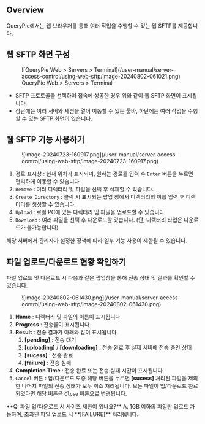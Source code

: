 
## Overview

QueryPie에서는 웹 브라우저를 통해 여러 작업을 수행할 수 있는 웹 SFTP를 제공합니다.


## 웹 SFTP 화면 구성

<figure data-layout="center" data-align="center">
![QueryPie Web &gt; Servers &gt; Terminal](/user-manual/server-access-control/using-web-sftp/image-20240802-061021.png)
<figcaption>
QueryPie Web &gt; Servers &gt; Terminal
</figcaption>
</figure>

* SFTP 프로토콜을 선택하여 접속에 성공한 경우 위와 같이 웹 SFTP 화면이 표시됩니다. 
* 상단에는 여러 서버와 세션을 열어 이동할 수 있는 툴바, 하단에는 여러 작업을 수행할 수 있는 SFTP 화면이 있습니다. 


## 웹 SFTP 기능 사용하기

<figure data-layout="center" data-align="center">
![image-20240723-160917.png](/user-manual/server-access-control/using-web-sftp/image-20240723-160917.png)
</figure>

1. 경로 표시창 : 현재 위치가 표시되며, 원하는 경로를 입력 후 `Enter` 버튼을 누르면 편리하게 이동할 수 있습니다.
2. `Remove` : 여러 디렉터리 및 파일을 선택 후 삭제할 수 있습니다. 
3. `Create Directory` : 클릭 시 표시되는 팝업 창에서 디렉터리의 이름 입력 후 디렉터리를 생성할 수 있습니다. 
4. `Upload` : 로컬 PC에 있는 디렉터리 및 파일을 업로드할 수 있습니다. 
5. `Download` : 여러 파일을 선택 후 다운로드할 있습니다. (단, 디렉터리 타입은 다운로드가 불가능합니다)

<Callout type="info">
해당 서버에서 관리자가 설정한 정책에 따라 일부 기능 사용이 제한될 수 있습니다.
</Callout>


## 파일 업로드/다운로드 현황 확인하기

파일 업로드 및 다운로드 시 다음과 같은 팝업창을 통해 전송 상태 및 결과를 확인할 수 있습니다.

<figure data-layout="center" data-align="center">
![image-20240802-061430.png](/user-manual/server-access-control/using-web-sftp/image-20240802-061430.png)
</figure>

1.  **Name** : 디렉터리 및 파일의 이름이 표시됩니다. 
2.  **Progress** : 전송률이 표시됩니다. 
3.  **Result** : 전송 결과가 아래와 같이 표시됩니다. 
    1. **[pending]** : 전송 대기
    2. **[uploading]** / **[downloading]** : 전송 완료 후 실제 서버에 전송 중인 상태
    3. **[sucess]** : 전송 완료
    4. **[failure]** : 전송 실패 
4.  **Completion**   **Time** : 전송 완료 또는 전송 실패 시간이 표시됩니다. 
5. `Cancel` 버튼 : 업/다운로드 도중 해당 버튼을 누르면 **[sucess]** 처리된 파일을 제외한 나머지 파일의 전송 상태가 모두 취소 처리됩니다. 모든 파일이 업/다운로드 완료되었다면 해당 버튼은 `Close` 버튼으로 변경됩니다. 

<Callout type="info">
**Q. 파일 업/다운로드 시 사이즈 제한이 있나요?**
A. 1GB 이하의 파일만 업로드 가능하며, 초과된 파일 업로드 시 **[FAILURE]** 처리됩니다.
</Callout>
